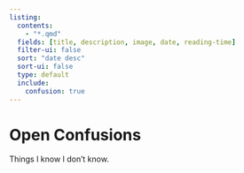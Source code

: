 ```yaml
---
listing:
  contents:
    - "*.qmd"
  fields: [title, description, image, date, reading-time]
  filter-ui: false
  sort: "date desc"
  sort-ui: false
  type: default
  include:
    confusion: true
---
```


# Open Confusions

Things I know I don't know.
